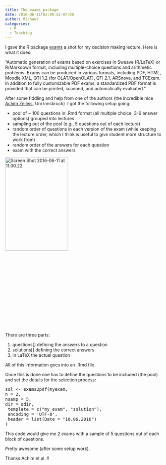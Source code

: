 ```yaml
---
title: The exams package
date: 2016-06-11T02:09:52-07:00
author: Michael
categories:
  - R
  - Teaching
---
```

I gave the R package [exams](https://cran.r-project.org/web/packages/exams/index.html) a shot for my decision making lecture. Here is what it does:

&#8220;Automatic generation of exams based on exercises in Sweave (R/LaTeX) or R/Markdown format, including multiple-choice questions and arithmetic problems. Exams can be produced in various formats, including PDF, HTML, Moodle XML, QTI 1.2 (for OLAT/OpenOLAT), QTI 2.1, ARSnova, and TCExam. In addition to fully customizable PDF exams, a standardized PDF format is provided that can be printed, scanned, and automatically evaluated.&#8221;

After some fiddling and help from one of the authors (the incredible nice [Achim Zeileis](https://www.uibk.ac.at/statistics/personal/zeileis/index.html.en), Uni Innsbruck)  I got the following setup going:

  * pool of ~ 100 questions in .Rmd format (all multiple choice, 3-6 answer options) grouped into lectures
  * sampling out of the pool (e.g., 5 questions out of each lecture)
  * random order of questions in each version of the exam (while keeping the lecture order, which I think is useful to give student more structure to work from)
  * random order of the answers for each question
  * exam with the correct answers

<img class="alignleft size-medium wp-image-444" src="/uploads//2016/06/Screen-Shot-2016-06-11-at-11.00.22-203x300.png" alt="Screen Shot 2016-06-11 at 11.00.22" width="203" height="300" srcset="2016/06/Screen-Shot-2016-06-11-at-11.00.22-203x300.png 203w, 2016/06/Screen-Shot-2016-06-11-at-11.00.22-338x500.png 338w, 2016/06/Screen-Shot-2016-06-11-at-11.00.22.png 386w" sizes="(max-width: 203px) 100vw, 203px" /> 

&nbsp;

&nbsp;

&nbsp;

&nbsp;

&nbsp;

&nbsp;

&nbsp;

&nbsp;

There are three parts:

  1. questions[] defining the answers to a question
  2. solutions[] defining the correct answers
  3. in LaTeX the actual question

All of this information goes into an .Rmd file.

Once this is done one has to define the questions to be included (the pool) and set the details for the selection process:

<pre>sol &lt;- exams2pdf(myexam, 
n = 2, 
nsamp = 5, 
dir = odir, 
 template = c("my_exam", "solution"), 
 encoding = 'UTF-8',
 header = list(Date = "10.06.2016")
)</pre>

This code would give me 2 exams with a sample of 5 questions out of each block of questions.

Pretty awesome (after some setup work).

Thanks Achim et al. !!

&nbsp;